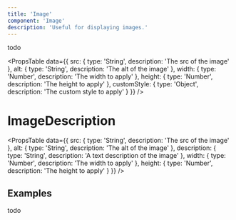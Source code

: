 ```yaml
---
title: 'Image'
component: 'Image'
description: 'Useful for displaying images.'
---
```


todo

<PropsTable
  data={{
    src: {
      type: 'String',
      description: 'The src of the image'
    },
    alt: {
      type: 'String',
      description: 'The alt of the image'
    },
    width: {
      type: 'Number',
      description: 'The width to apply'
    },
    height: {
      type: 'Number',
      description: 'The height to apply'
    },
    customStyle: {
      type: 'Object',
      description: 'The custom style to apply'
    }
  }}
/>

# ImageDescription

<PropsTable
  data={{
    src: {
      type: 'String',
      description: 'The src of the image'
    },
    alt: {
      type: 'String',
      description: 'The alt of the image'
    },
    description: {
      type: 'String',
      description: 'A text description of the image'
    },
    width: {
      type: 'Number',
      description: 'The width to apply'
    },
    height: {
      type: 'Number',
      description: 'The height to apply'
    }
  }}
/>

## Examples

todo

